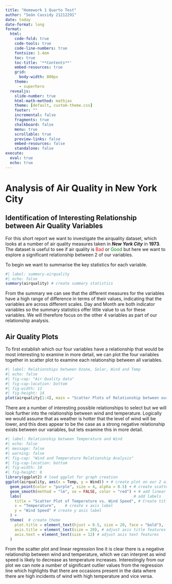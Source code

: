 ```yaml
---
title: "Homework 1 Quarto Test"
author: "Seán Cassidy 21212291"
date: today
date-format: long
format:
  html:
    code-fold: true
    code-tools: true
    code-line-numbers: true
    fontsize: 1.4em
    toc: true
    toc-title: '**Contents**'
    embed-resources: true
    grid:
      body-width: 800px
    theme: 
      - superhero
  revealjs: 
    slide-number: true
    html-math-method: mathjax
    theme: [default, custom-theme.css]
    footer: ""
    incremental: false
    fragments: true
    chalkboard: false
    menu: true
    scrollable: true
    preview-links: false
    embed-resources: false
    standalone: false       
execute: 
  eval: true
  echo: true
---
```



# Analysis of Air Quality in New York City

## Identification of Interesting Relationship between Air Quality Variables

For this short report we want to investigate the airquality dataset, which looks at a number of air quality measures taken in ___New York City___ in __1973__. The dataset is useful to see if air quality is <span style="color: red;">Bad</span> or <span style="color: green;">Good</span> but here we want to explore a significant relationship between 2 of our variables.

To begin we want to summarise the key statistics for each variable.

```r
#| label: summary-airquality
#| echo: false
summary(airquality) # create summary statistics
```

From the summary we can see that the different measures for the variables have a high range of difference in terms of their values, indicating that the variables are across different scales. Day and Month are both indicator variables so the summary statistics offer little value to us for these variables. We will therefore focus on the other 4 variables as part of our relationship analysis.

## Air Quality Plots

To first establish which our four variables have a relationship that would be most interesting to examine in more detail, we can plot the four variables together in scatter plot to examine each relationship between all variables.

```r
#| label: Relationships between Ozone, Solar, Wind and Temp
#| echo: false
#| fig-cap: "Air Quality data"
#| fig-cap-location: bottom
#| fig-width: 12
#| fig-height: 14
plot(airquality[1:4], main = "Scatter Plots of Relationship between our variables") # produce generic scatter plots for all variables
```

There are a number of interesting possible relationships to select but we will look further into the relationship between wind and temperature. Logically we would assume that as weather is hotter that the level of wind will be lower, and this does appear to be the case as a strong negative relationship exists between our variables, but lets examine this in more detail.

```r
#| label: Relationship between Temperature and Wind
#| echo: false
#| message: false
#| warning: false
#| fig-cap: "Wind and Temperature Relationship Analysis"
#| fig-cap-location: bottom
#| fig-width: 10
#| fig-height: 8
library(ggplot2) # load ggplot for graph creation
ggplot(airquality, aes(x = Temp, y = Wind)) + # create plot on our 2 airquality variables
  geom_point(color = "purple", size = 4, alpha = 0.5) + # create scatter plot with amended point formatting
  geom_smooth(method = "lm", se = FALSE, color = "red") + # add linear regression line
  labs(                                                 # add labels
    title = "Scatter Plot of Temperature vs. Wind Speed", # Create title label
    x = "Temperature",    # create x axis label
    y = "Wind Speed" # create y axis label
  ) + 
  theme(  # create theme
    plot.title = element_text(hjust = 0.5, size = 20, face = "bold"),   # adjust title features
    axis.title = element_text(size = 20), # adjust axis title features
    axis.text = element_text(size = 12) # adjust axis text features
  )

```

From the scatter plot and linear regression line it is clear there is a negative relationship between wind and temperature, which we can interpret as wind speed is likely to decrease as temperature increases. Interestingly from our plot we can note a number of significant outlier values from the regression line which highlights that there are occasions present in the data where there are high incidents of wind with high temperature and vice versa.   